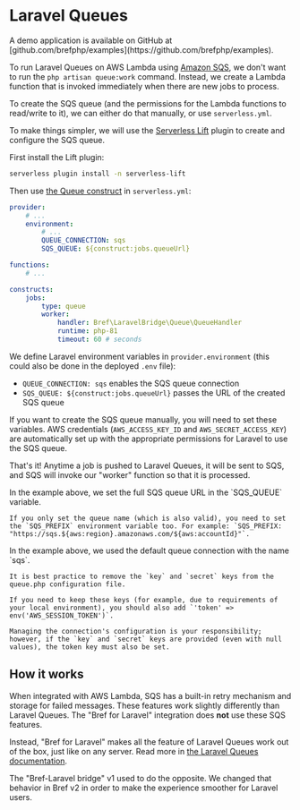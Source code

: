 
<NextSeo description="Run Laravel Queues on AWS Lambda and SQS using Bref." />

# Laravel Queues

<Callout>
    A demo application is available on GitHub at [github.com/brefphp/examples](https://github.com/brefphp/examples).
</Callout>

To run Laravel Queues on AWS Lambda using [Amazon SQS](https://aws.amazon.com/sqs/), we don't want to run the `php artisan queue:work` command. Instead, we create a Lambda function that is invoked immediately when there are new jobs to process.

To create the SQS queue (and the permissions for the Lambda functions to read/write to it), we can either do that manually, or use `serverless.yml`.

To make things simpler, we will use the [Serverless Lift](https://github.com/getlift/lift) plugin to create and configure the SQS queue.

First install the Lift plugin:

```bash
serverless plugin install -n serverless-lift
```

Then use [the Queue construct](https://github.com/getlift/lift/blob/master/docs/queue.md) in `serverless.yml`:

```yml filename="serverless.yml"
provider:
    # ...
    environment:
        # ...
        QUEUE_CONNECTION: sqs
        SQS_QUEUE: ${construct:jobs.queueUrl}

functions:
    # ...

constructs:
    jobs:
        type: queue
        worker:
            handler: Bref\LaravelBridge\Queue\QueueHandler
            runtime: php-81
            timeout: 60 # seconds
```

We define Laravel environment variables in `provider.environment` (this could also be done in the deployed `.env` file):

- `QUEUE_CONNECTION: sqs` enables the SQS queue connection
- `SQS_QUEUE: ${construct:jobs.queueUrl}` passes the URL of the created SQS queue

If you want to create the SQS queue manually, you will need to set these variables. AWS credentials (`AWS_ACCESS_KEY_ID` and `AWS_SECRET_ACCESS_KEY`) are automatically set up with the appropriate permissions for Laravel to use the SQS queue.

That's it! Anytime a job is pushed to Laravel Queues, it will be sent to SQS, and SQS will invoke our "worker" function so that it is processed.

<Callout>
    In the example above, we set the full SQS queue URL in the `SQS_QUEUE` variable.

    If you only set the queue name (which is also valid), you need to set the `SQS_PREFIX` environment variable too. For example: `SQS_PREFIX: "https://sqs.${aws:region}.amazonaws.com/${aws:accountId}"`.
</Callout>


<Callout>
    In the example above, we used the default queue connection with the name `sqs`.

    It is best practice to remove the `key` and `secret` keys from the queue.php configuration file.

    If you need to keep these keys (for example, due to requirements of your local environment), you should also add `'token' => env('AWS_SESSION_TOKEN')`.

    Managing the connection's configuration is your responsibility; however, if the `key` and `secret` keys are provided (even with null values), the token key must also be set.
</Callout>

## How it works

When integrated with AWS Lambda, SQS has a built-in retry mechanism and storage for failed messages. These features work slightly differently than Laravel Queues. The "Bref for Laravel" integration does **not** use these SQS features.

Instead, "Bref for Laravel" makes all the feature of Laravel Queues work out of the box, just like on any server. Read more in [the Laravel Queues documentation](https://laravel.com/docs/latest/queues).

<Callout>
    The "Bref-Laravel bridge" v1 used to do the opposite. We changed that behavior in Bref v2 in order to make the experience smoother for Laravel users.
</Callout>
